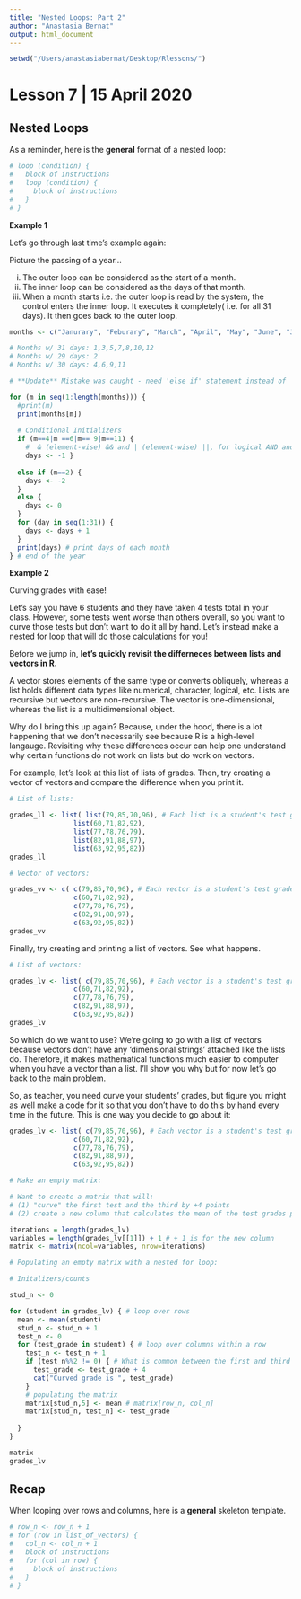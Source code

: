 ```yaml
---
title: "Nested Loops: Part 2"
author: "Anastasia Bernat"
output: html_document
---
```


```r
setwd("/Users/anastasiabernat/Desktop/Rlessons/")
```

# Lesson 7 | 15 April 2020

## Nested Loops

As a reminder, here is the **general** format of a nested loop:

```r
# loop (condition) {
#   block of instructions
#   loop (condition) {
#     block of instructions
#   }
# }
```

**Example 1**

Let's go through last time's example again:

Picture the passing of a year...

(i) The outer loop can be considered as the start of a month.
(ii) The inner loop can be considered as the days of that month.
(iii) When a month starts i.e. the outer loop is read by the system, the control enters the inner loop. It executes it completely( i.e. for all 31 days). It then goes back to the outer loop.


```r
months <- c("Janurary", "Feburary", "March", "April", "May", "June", "July", "August", "September", "October", "November", "Decemeber")

# Months w/ 31 days: 1,3,5,7,8,10,12
# Months w/ 29 days: 2
# Months w/ 30 days: 4,6,9,11

# **Update** Mistake was caught - need 'else if' statement instead of 'if' statement

for (m in seq(1:length(months))) {
  #print(m)
  print(months[m])
  
  # Conditional Initializers
  if (m==4|m ==6|m== 9|m==11) { 
    #  & (element-wise) && and | (element-wise) ||, for logical AND and OR
    days <- -1 }
  
  else if (m==2) {
    days <- -2
  }
  else {
    days <- 0
  }
  for (day in seq(1:31)) {
    days <- days + 1
  }
  print(days) # print days of each month
} # end of the year  

```

**Example 2**

Curving grades with ease! 

Let's say you have 6 students and they have taken 4 tests total in your class. However, some tests went worse than others overall, so you want to curve those tests but don't want to do it all by hand. Let's instead make a nested for loop that will do those calculations for you!

Before we jump in, **let's quickly revisit the differneces between lists and vectors in R.**

A vector stores elements of the same type or converts obliquely, whereas a list holds different data types like numerical, character, logical, etc. Lists are recursive but vectors are non-recursive. The vector is one-dimensional, whereas the list is a multidimensional object. 

Why do I bring this up again? Because, under the hood, there is a lot happening that we don't necessarily see because R is a high-level langauge. Revisiting why these differences occur can help one understand why certain functions do not work on lists but do work on vectors. 

For example, let's look at this list of lists of grades. Then, try creating a vector of vectors and compare the difference when you print it.

```r
# List of lists:

grades_ll <- list( list(79,85,70,96), # Each list is a student's test grades in a class
                list(60,71,82,92),
                list(77,78,76,79),
                list(82,91,88,97),
                list(63,92,95,82))
grades_ll
```


```r
# Vector of vectors:

grades_vv <- c( c(79,85,70,96), # Each vector is a student's test grades in a class
                c(60,71,82,92),
                c(77,78,76,79),
                c(82,91,88,97),
                c(63,92,95,82))
grades_vv
```

Finally, try creating and printing a list of vectors. See what happens.

```r
# List of vectors:

grades_lv <- list( c(79,85,70,96), # Each vector is a student's test grades in a class
                c(60,71,82,92),
                c(77,78,76,79),
                c(82,91,88,97),
                c(63,92,95,82))
grades_lv
```

So which do we want to use? We're going to go with a list of vectors because vectors don't have any 'dimensional strings' attached like the lists do. Therefore, it makes mathematical functions much easier to computer when you have a vector than a list. I'll show you why but for now let's go back to the main problem.

So, as teacher, you need curve your students' grades, but figure you might as well make a code for it so that you don't have to do this by hand every time in the future. This is one way you decide to go about it:


```r
grades_lv <- list( c(79,85,70,96), # Each vector is a student's test grades in a class
                c(60,71,82,92),
                c(77,78,76,79),
                c(82,91,88,97),
                c(63,92,95,82))

# Make an empty matrix:

# Want to create a matrix that will:
# (1) "curve" the first test and the third by +4 points
# (2) create a new column that calculates the mean of the test grades per student

iterations = length(grades_lv)
variables = length(grades_lv[[1]]) + 1 # + 1 is for the new column
matrix <- matrix(ncol=variables, nrow=iterations)

# Populating an empty matrix with a nested for loop:

# Initalizers/counts

stud_n <- 0

for (student in grades_lv) { # loop over rows
  mean <- mean(student)
  stud_n <- stud_n + 1
  test_n <- 0
  for (test_grade in student) { # loop over columns within a row
    test_n <- test_n + 1
    if (test_n%%2 != 0) { # What is common between the first and third column?
      test_grade <- test_grade + 4
      cat("Curved grade is ", test_grade)
    }
    # populating the matrix 
    matrix[stud_n,5] <- mean # matrix[row_n, col_n]
    matrix[stud_n, test_n] <- test_grade
    
  }
}

matrix
grades_lv

```

## Recap 

When looping over rows and columns, here is a **general** skeleton template.

```r
# row_n <- row_n + 1
# for (row in list_of_vectors) {
#   col_n <- col_n + 1
#   block of instructions
#   for (col in row) {
#     block of instructions
#   }
# }
```

